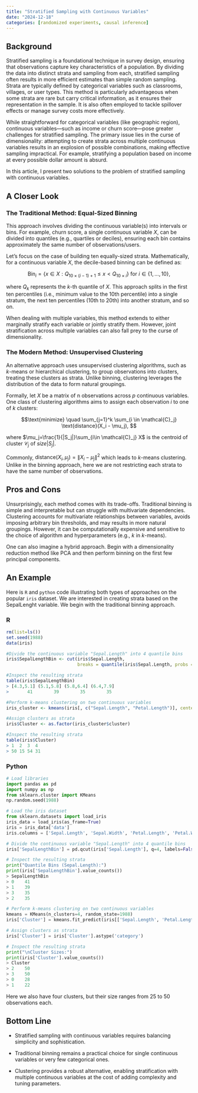 ```yaml
---
title: "Stratified Sampling with Continuous Variables"
date: "2024-12-18"
categories: [randomized experiments, causal inference]
---
```


## Background

Stratified sampling is a foundational technique in survey design, ensuring that observations capture key characteristics of a population. By dividing the data into distinct strata and sampling from each, stratified sampling often results in more efficient estimates than simple random sampling. Strata are typically defined by categorical variables such as classrooms, villages, or user types. This method is particularly advantageous when some strata are rare but carry critical information, as it ensures their representation in the sample. It is also often employed to tackle spillover effects or manage survey costs more effectively.

While straightforward for categorical variables (like geographic region), continuous variables—such as income or churn score—pose greater challenges for stratified sampling. The primary issue lies in the curse of dimensionality: attempting to create strata across multiple continuous variables results in an explosion of possible combinations, making effective sampling impractical. For example, stratifying a population based on income at every possible dollar amount is absurd.

In this article, I present two solutions to the problem of stratified sampling with continuous variables.

## A Closer Look

### The Traditional Method: Equal-Sized Binning

This approach involves dividing the continuous variable(s) into intervals or bins. For example, churn score, a single continuous variable $X$, can be divided into quantiles (e.g., quartiles or deciles), ensuring each bin contains approximately the same number of observations/users.

Let’s focus on the case of building ten equally-sized strata. Mathematically, for a continuous variable $X$, the decile-based binning can be defined as:

  $$\text{Bin}_i = \{x \in X : Q_{10\times (i-1)+1} \leq x < Q_{10\times i}\} \text{ for } i \in \{1,\dots,10\}, $$

where $Q_k$ represents the $k$-th quantile of $X$. This approach splits in the first ten percentiles (i.e., minimum value to the $10$th percentile) into a single stratum, the next ten percentiles ($10$th to $20$th) into another stratum, and so on.

When dealing with multiple variables, this method extends to either marginally stratify each variable or jointly stratify them. However, joint stratification across multiple variables can also fall prey to the curse of dimensionality.

### The Modern Method: Unsupervised Clustering

An alternative approach uses unsupervised clustering algorithms, such as $k$-means or hierarchical clustering, to group observations into clusters, treating these clusters as strata. Unlike binning, clustering leverages the distribution of the data to form natural groupings.

Formally, let $X$ be a matrix of n observations across $p$ continuous variables. One class of clustering algorithms aims to assign each observation $i$ to one of $k$ clusters:

$$\text{minimize} \quad \sum_{j=1}^k \sum_{i \in \mathcal{C}_j} \text{distance}(X_i - \mu_j), $$

where $\mu_j=\frac{1}{|S_j|}\sum_{i\in \mathcal{C}_j} X$​ is the centroid of cluster $\mathcal{C}_j$ of $size |S_j|$.

Commonly, $\text{distance}(X_i, \mu_j)=\|X_i - \mu_j\|^2$ which leads to $k$-means clustering. Unlike in the binning approach, here we are not restricting each strata to have the same number of observations.

## Pros and Cons

Unsurprisingly, each method comes with its trade-offs. Traditional binning is simple and interpretable but can struggle with multivariate dependencies. Clustering accounts for multivariate relationships between variables, avoids imposing arbitrary bin thresholds, and may results in more natural groupings. However, it can be computationally expensive and sensitive to the choice of algorithm and hyperparameters (e.g., $k$ in $k$-means).

One can also imagine a hybrid approach. Begin with a dimensionality reduction method like PCA and then perform binning on the first few principal components.

## An Example

Here is `R` and `python` code illustrating both types of approaches on the popular `iris` dataset. We are interested in creating strata based on the SepalLenght variable. We begin with the traditional binning approach.

:::: {.panel-tabset}

### R

```r
rm(list=ls())
set.seed(1988)
data(iris)

#Divide the continuous variable "Sepal.Length" into 4 quantile bins
iris$SepalLengthBin <- cut(iris$Sepal.Length, 
                           breaks = quantile(iris$Sepal.Length, probs = seq(0, 1, 0.25)), include.lowest = TRUE)

#Inspect the resulting strata
table(iris$SepalLengthBin)
> [4.3,5.1] (5.1,5.8] (5.8,6.4] (6.4,7.9] 
>       41        39        35        35

#Perform k-means clustering on two continuous variables
iris_cluster <- kmeans(iris[, c("Sepal.Length", "Petal.Length")], centers = 4)

#Assign clusters as strata
iris$Cluster <- as.factor(iris_cluster$cluster)

#Inspect the resulting strata
table(iris$Cluster) 
> 1  2  3  4 
> 50 15 54 31 
```

### Python

```python
# Load libraries
import pandas as pd
import numpy as np
from sklearn.cluster import KMeans
np.random.seed(1988)

# Load the iris dataset
from sklearn.datasets import load_iris
iris_data = load_iris(as_frame=True)
iris = iris_data['data']
iris.columns = ['Sepal.Length', 'Sepal.Width', 'Petal.Length', 'Petal.Width']

# Divide the continuous variable "Sepal.Length" into 4 quantile bins
iris['SepalLengthBin'] = pd.qcut(iris['Sepal.Length'], q=4, labels=False)

# Inspect the resulting strata
print("Quantile Bins (Sepal.Length):")
print(iris['SepalLengthBin'].value_counts())
> SepalLengthBin
> 0    41
> 1    39
> 3    35
> 2    35

# Perform k-means clustering on two continuous variables
kmeans = KMeans(n_clusters=4, random_state=1988)
iris['Cluster'] = kmeans.fit_predict(iris[['Sepal.Length', 'Petal.Length']])

# Assign clusters as strata
iris['Cluster'] = iris['Cluster'].astype('category')

# Inspect the resulting strata
print("\nCluster Sizes:")
print(iris['Cluster'].value_counts())
> Cluster
> 2    50
> 3    50
> 0    28
> 1    22
```

::::

Here we also have four clusters, but their size ranges from $25$ to $50$ observations each.

## Bottom Line

- Stratified sampling with continuous variables requires balancing simplicity and sophistication.

- Traditional binning remains a practical choice for single continuous variables or very few categorical ones.

- Clustering provides a robust alternative, enabling stratification with multiple continuous variables at the cost of adding complexity and tuning parameters.